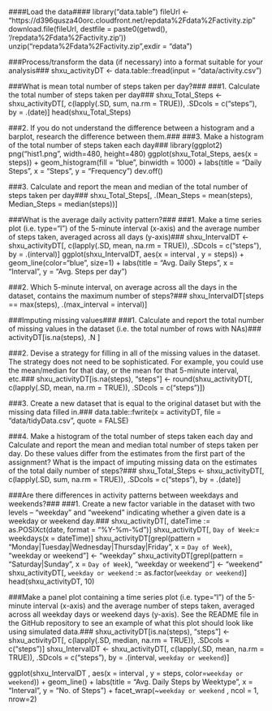 ####Load the data####
library("data.table")
fileUrl <- "https://d396qusza40orc.cloudfront.net/repdata%2Fdata%2Factivity.zip"
download.file(fileUrl, destfile = paste0(getwd(), '/repdata%2Fdata%2Factivity.zip'))
unzip("repdata%2Fdata%2Factivity.zip",exdir = "data")

###Process/transform the data (if necessary) into a format suitable for your analysis###
shxu_activityDT <- data.table::fread(input = "data/activity.csv")


###What is mean total number of steps taken per day?###
###1. Calculate the total number of steps taken per day###
shxu_Total_Steps <- shxu_activityDT[, c(lapply(.SD, sum, na.rm = TRUE)), .SDcols = c("steps"), by = .(date)]
head(shxu_Total_Steps)

###2. If you do not understand the difference between a histogram and a barplot, research the difference between them.### 
###3. Make a histogram of the total number of steps taken each day###
library(ggplot2)
png("hist1.png", width=480, height=480)
ggplot(shxu_Total_Steps, aes(x = steps)) +
    geom_histogram(fill = "blue", binwidth = 1000) +
    labs(title = "Daily Steps", x = "Steps", y = "Frequency")
dev.off()

###3. Calculate and report the mean and median of the total number of steps taken per day###
shxu_Total_Steps[, .(Mean_Steps = mean(steps), Median_Steps = median(steps))]

###What is the average daily activity pattern?###
###1. Make a time series plot (i.e. \color{red}{\verb|type = "l"|}type="l") of the 5-minute interval (x-axis) and the average number of steps taken, averaged across all days (y-axis)###
shxu_IntervalDT <- shxu_activityDT[, c(lapply(.SD, mean, na.rm = TRUE)), .SDcols = c("steps"), by = .(interval)]
ggplot(shxu_IntervalDT, aes(x = interval , y = steps)) +
    geom_line(color="blue", size=1) +
    labs(title = "Avg. Daily Steps", x = "Interval", y = "Avg. Steps per day")

###2. Which 5-minute interval, on average across all the days in the dataset, contains the maximum number of steps?###
shxu_IntervalDT[steps == max(steps), .(max_interval = interval)]

###Imputing missing values###
###1. Calculate and report the total number of missing values in the dataset (i.e. the total number of rows with NAs)###
activityDT[is.na(steps), .N ]

###2. Devise a strategy for filling in all of the missing values in the dataset. The strategy does not need to be sophisticated. For example, you could use the mean/median for that day, or the mean for that 5-minute interval, etc.###
shxu_activityDT[is.na(steps), "steps"] <- round(shxu_activityDT[, c(lapply(.SD, mean, na.rm = TRUE)), .SDcols = c("steps")])

###3. Create a new dataset that is equal to the original dataset but with the missing data filled in.###
data.table::fwrite(x = activityDT, file = "data/tidyData.csv", quote = FALSE)

###4. Make a histogram of the total number of steps taken each day and Calculate and report the mean and median total number of steps taken per day. Do these values differ from the estimates from the first part of the assignment? What is the impact of imputing missing data on the estimates of the total daily number of steps?###
shxu_Total_Steps <- shxu_activityDT[, c(lapply(.SD, sum, na.rm = TRUE)), .SDcols = c("steps"), by = .(date)] 

###Are there differences in activity patterns between weekdays and weekends?###
###1. Create a new factor variable in the dataset with two levels – “weekday” and “weekend” indicating whether a given date is a weekday or weekend day.###
shxu_activityDT[, dateTime := as.POSIXct(date, format = "%Y-%m-%d")]
shxu_activityDT[, `Day of Week`:= weekdays(x = dateTime)]
shxu_activityDT[grepl(pattern = "Monday|Tuesday|Wednesday|Thursday|Friday", x = `Day of Week`), "weekday or weekend"] <- "weekday"
shxu_activityDT[grepl(pattern = "Saturday|Sunday", x = `Day of Week`), "weekday or weekend"] <- "weekend"
shxu_activityDT[, `weekday or weekend` := as.factor(`weekday or weekend`)]
head(shxu_activityDT, 10)

###Make a panel plot containing a time series plot (i.e. \color{red}{\verb|type = "l"|}type="l") of the 5-minute interval (x-axis) and the average number of steps taken, averaged across all weekday days or weekend days (y-axis). See the README file in the GitHub repository to see an example of what this plot should look like using simulated data.###
shxu_activityDT[is.na(steps), "steps"] <- shxu_activityDT[, c(lapply(.SD, median, na.rm = TRUE)), .SDcols = c("steps")]
shxu_IntervalDT <- shxu_activityDT[, c(lapply(.SD, mean, na.rm = TRUE)), .SDcols = c("steps"), by = .(interval, `weekday or weekend`)] 

ggplot(shxu_IntervalDT , aes(x = interval , y = steps, color=`weekday or weekend`)) + geom_line() + labs(title = "Avg. Daily Steps by Weektype", x = "Interval", y = "No. of Steps") + facet_wrap(~`weekday or weekend` , ncol = 1, nrow=2)
